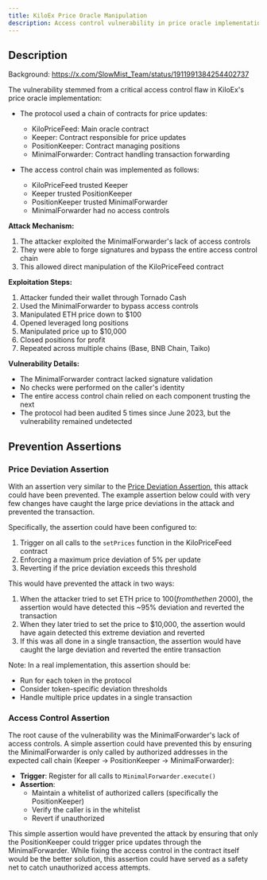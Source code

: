 ```yaml
---
title: KiloEx Price Oracle Manipulation
description: Access control vulnerability in price oracle implementation led to $7.5M loss across multiple chains
---
```



## Description

Background: https://x.com/SlowMist_Team/status/1911991384254402737

The vulnerability stemmed from a critical access control flaw in KiloEx's price oracle implementation:

- The protocol used a chain of contracts for price updates:
  - KiloPriceFeed: Main oracle contract
  - Keeper: Contract responsible for price updates
  - PositionKeeper: Contract managing positions
  - MinimalForwarder: Contract handling transaction forwarding

- The access control chain was implemented as follows:
  - KiloPriceFeed trusted Keeper
  - Keeper trusted PositionKeeper
  - PositionKeeper trusted MinimalForwarder
  - MinimalForwarder had no access controls

**Attack Mechanism:**
1. The attacker exploited the MinimalForwarder's lack of access controls
2. They were able to forge signatures and bypass the entire access control chain
3. This allowed direct manipulation of the KiloPriceFeed contract

**Exploitation Steps:**
1. Attacker funded their wallet through Tornado Cash
2. Used the MinimalForwarder to bypass access controls
3. Manipulated ETH price down to $100
4. Opened leveraged long positions
5. Manipulated price up to $10,000
6. Closed positions for profit
7. Repeated across multiple chains (Base, BNB Chain, Taiko)

**Vulnerability Details:**
- The MinimalForwarder contract lacked signature validation
- No checks were performed on the caller's identity
- The entire access control chain relied on each component trusting the next
- The protocol had been audited 5 times since June 2023, but the vulnerability remained undetected

## Prevention Assertions

### Price Deviation Assertion

With an assertion very similar to the [Price Deviation Assertion](/assertions-book/assertions/ass28-intra-tx-oracle-deviation), this attack could have been prevented.
The example assertion below could with very few changes have caught the large price deviations in the attack and prevented the transaction.

<ass28IntraTxOracleDeviation />

Specifically, the assertion could have been configured to:
1. Trigger on all calls to the `setPrices` function in the KiloPriceFeed contract
2. Enforcing a maximum price deviation of 5% per update
3. Reverting if the price deviation exceeds this threshold

This would have prevented the attack in two ways:
1. When the attacker tried to set ETH price to $100 (from the then ~$2000), the assertion would have detected this ~95% deviation and reverted the transaction
2. When they later tried to set the price to $10,000, the assertion would have again detected this extreme deviation and reverted
3. If this was all done in a single transaction, the assertion would have caught the large deviation and reverted the entire transaction

Note: In a real implementation, this assertion should be:
- Run for each token in the protocol
- Consider token-specific deviation thresholds
- Handle multiple price updates in a single transaction

### Access Control Assertion

The root cause of the vulnerability was the MinimalForwarder's lack of access controls. A simple assertion could have prevented this by ensuring the MinimalForwarder is only called by authorized addresses in the expected call chain (Keeper → PositionKeeper → MinimalForwarder):

- **Trigger**: Register for all calls to `MinimalForwarder.execute()`
- **Assertion**: 
  - Maintain a whitelist of authorized callers (specifically the PositionKeeper)
  - Verify the caller is in the whitelist
  - Revert if unauthorized

This simple assertion would have prevented the attack by ensuring that only the PositionKeeper could trigger price updates through the MinimalForwarder. While fixing the access control in the contract itself would be the better solution, this assertion could have served as a safety net to catch unauthorized access attempts.
